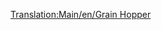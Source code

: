 [[Translation:Main/en/Grain Hopper]]{{Template:<!--Trains_Carriages_new-->wagony/Pl
|Picture=[[File:en/Grainhopper.png]]
|Name=Wagon na ziarno
|NormalCost=£1,066 ($2,132)
|NormalWeight=19 / 49 t
|NormalCapacity=30 ton zboża
|MonoCost="
|MonoWeight=19 / 54 t
|MonoCapacity=35 tonnes of grain
|MagCost="
|MagWeight=19 / 56 t
|MagCapacity=37 tonnes of grain
|Description=Zwróć uwagę, że przewoźnicy żywca <small>''(livestock)''</small> i zboża mają różną pojemność, więc odpowiednio skompensuj, gdy prowadzisz mieszany pociąg z gospodarstwa.
}}